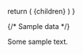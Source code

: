 
  return (
    <BaseTemplate
      filename={filename}
      path={path}
      files={files}
      meta={meta}
      includeSidebar={false}
      includeFooterNav={false}
    >
      {children}
    </BaseTemplate>
  )
}


{/* Sample data */}

Some sample text.
